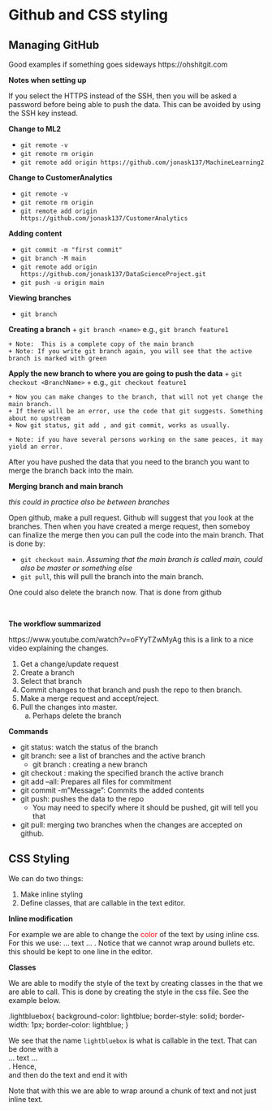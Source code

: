 
# Github and CSS styling

## Managing GitHub

Good examples if something goes sideways https://ohshitgit.com

__Notes when setting up__

If you select the HTTPS instead of  the SSH, then you will be asked a password before being able to push the data. This can be avoided by using the SSH key instead.

__Change to ML2__

+ `git remote -v`
+ `git remote rm origin`
+ `git remote add origin https://github.com/jonask137/MachineLearning2`

__Change to CustomerAnalytics__

+ `git remote -v`
+ `git remote rm origin`
+ `git remote add origin https://github.com/jonask137/CustomerAnalytics`


__Adding content__

+ `git commit -m "first commit"`
+ `git branch -M main`
+ `git remote add origin https://github.com/jonask137/DataScienceProject.git`
+ `git push -u origin main`


__Viewing branches__

+ `git branch`

__Creating a branch__
+ `git branch <name>`
	e.g., `git branch feature1`
	
	+ Note:  This is a complete copy of the main branch
	+ Note: If you write git branch again, you will see that the active branch is marked with green

__Apply the new branch to where you are going to push the data__
+ `git checkout <BranchName>`
	  + e.g., `git checkout feature1`
	
	+ Now you can make changes to the branch, that will not yet change the main branch.
	+ If there will be an error, use the code that git suggests. Something about no upstream
	+ Now git status, git add , and git commit, works as usually.
	
	+ Note: if you have several persons working on the same peaces, it may yield an error.
	
After you have pushed the data that you need to the branch you want to merge the branch back into the main.

__Merging branch and main branch__

_this could in practice also be between branches_

Open github, make a pull request. Github will suggest that you look at the branches. Then when you have created a merge request, then someboy can finalize the merge then you can pull the code into the main branch. That is done by:

+ `git checkout main`. _Assuming that the main branch is called main, could also be master or something else_
+ `git pull`, this will pull the branch into the main branch.

One could also delete the branch now. That is done from github

\

__The workflow summarized__

https://www.youtube.com/watch?v=oFYyTZwMyAg this is a link to a nice video explaining the changes.

1. Get a change/update request
1. Create a branch
1. Select that branch
1. Commit changes to that branch and push the repo to then branch.
1. Make a merge request and accept/reject.
1. Pull the changes into master.
    a. Perhaps delete the branch
    
__Commands__

+ git status: watch the status of the branch
+ git branch: see a list of branches and the active branch
    + git branch <name>: creating a new branch
+ git checkout <branch name>: making the specified branch the active branch
+ git add --all: Prepares all files for commitment
+ git commit -m"Message": Commits the added contents
+ git push: pushes the data to the repo
    + You may need to specify where it should be pushed, git will tell you that
+ git pull: merging two branches when the changes are accepted on github.



## CSS Styling

We can do two things:

1. Make inline styling
1. Define classes, that are callable in the text editor.

__Inline modification__

For example we are able to change the <span style="color: red;">color</span> of the text by using inline css. For this we use: <span styel="TheArgumentsHere"> ... text ... </span>. Notice that we cannot wrap around bullets etc. this should be kept to one line in the editor.

__Classes__

We are able to modify the style of the text by creating classes in the that we are able to call. This is done by creating the style in the css file. See the example below.

.lightbluebox{
          background-color: lightblue;
          border-style: solid;
          border-width: 1px;
          border-color: lightblue;
}


<div class="lightbluebox">

We see that the name `lightbluebox` is what is callable in the text. That can be done with a <div class="lightbluexo">... text ...</div>. Hence, <div class="nameofclass"> and then do the text and end it with </div>

Note that with this we are able to wrap around a chunk of text and not just inline text.

</div>